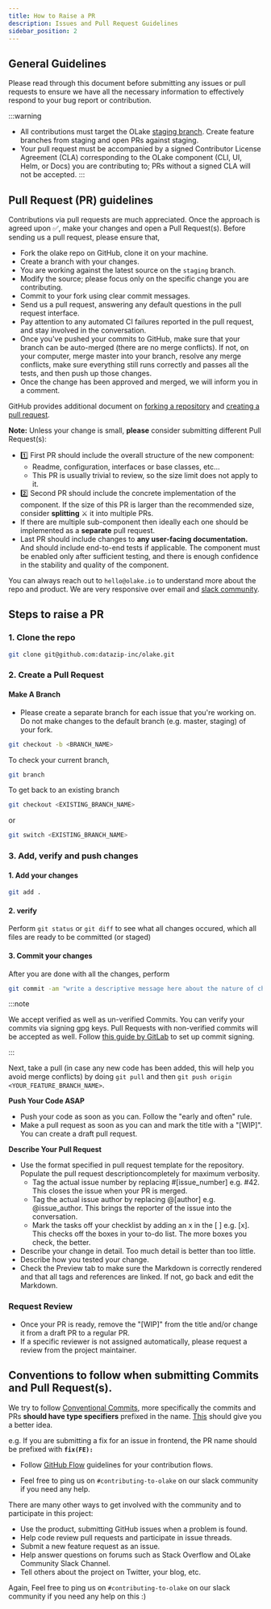 ```yaml
---
title: How to Raise a PR
description: Issues and Pull Request Guidelines
sidebar_position: 2
---
```


## General Guidelines

Please read through this document before submitting any issues or pull requests to ensure we have all the necessary information to effectively respond to your bug report or contribution.


:::warning

- All contributions must target the OLake [staging branch](https://github.com/datazip-inc/olake/tree/staging). Create feature branches from staging and open PRs against staging.
- Your pull request must be accompanied by a signed Contributor License Agreement (CLA) corresponding to the OLake component (CLI, UI, Helm, or Docs) you are contributing to; PRs without a signed CLA will not be accepted.
:::


## Pull Request (PR) guidelines

Contributions via pull requests are much appreciated. Once the approach is agreed upon ✅, make your changes and open a Pull Request(s). 
Before sending us a pull request, please ensure that,

- Fork the olake repo on GitHub, clone it on your machine.
- Create a branch with your changes.
- You are working against the latest source on the `staging` branch.
- Modify the source; please focus only on the specific change you are contributing.
- Commit to your fork using clear commit messages.
- Send us a pull request, answering any default questions in the pull request interface.
- Pay attention to any automated CI failures reported in the pull request, and stay involved in the conversation.
- Once you've pushed your commits to GitHub, make sure that your branch can be auto-merged (there are no merge conflicts). If not, on your computer, merge master into your branch, resolve any merge conflicts, make sure everything still runs correctly and passes all the tests, and then push up those changes.
- Once the change has been approved and merged, we will inform you in a comment.


GitHub provides additional document on [forking a repository](https://help.github.com/articles/fork-a-repo/) and 
[creating a pull request](https://help.github.com/articles/creating-a-pull-request/).

**Note:** Unless your change is small, **please** consider submitting different Pull Request(s):

* 1️⃣ First PR should include the overall structure of the new component:
  * Readme, configuration, interfaces or base classes, etc...
  * This PR is usually trivial to review, so the size limit does not apply to
    it.
* 2️⃣ Second PR should include the concrete implementation of the component. If the
  size of this PR is larger than the recommended size, consider **splitting** ⚔️ it into
  multiple PRs.
* If there are multiple sub-component then ideally each one should be implemented as
  a **separate** pull request.
* Last PR should include changes to **any user-facing documentation.** And should include
  end-to-end tests if applicable. The component must be enabled
  only after sufficient testing, and there is enough confidence in the
  stability and quality of the component.


You can always reach out to `hello@olake.io` to understand more about the repo and product. We are very responsive over email and [slack community](https://olake.io/slack).

## Steps to raise a PR

### 1. Clone the repo

```bash
git clone git@github.com:datazip-inc/olake.git
```

### 2. Create a Pull Request

#### Make A Branch
- Please create a separate branch for each issue that you're working on. Do not make changes to the default branch (e.g. master, staging) of your fork.

```bash
git checkout -b <BRANCH_NAME>
```

To check your current branch,

```bash
git branch
```

To get back to an existing branch

```bash
git checkout <EXISTING_BRANCH_NAME> 
```

or

```bash
git switch <EXISTING_BRANCH_NAME> 
```

### 3. Add, verify and push changes

#### 1. Add your changes

```bash
git add . 
```

#### 2. verify

Perform `git status` or `git diff` to see what all changes occured, which all files are ready to be committed (or staged)

#### 3. Commit your changes

After you are done with all the changes, perform

```bash
git commit -am "write a descriptive message here about the nature of changes / addition of code"
```

:::note

We accept verified as well as un-verified Commits. You can verify your commits via signing gpg keys. Pull Requests with non-verified commits will be accepted as well. Follow [this guide by GitLab](https://docs.gitlab.com/user/project/repository/signed_commits/gpg/) to set up commit signing.

:::

Next, take a pull (in case any new code has been added, this will help you avoid merge conflicts) by doing `git pull` and then `git push origin <YOUR_FEATURE_BRANCH_NAME>`.

**Push Your Code ASAP**
- Push your code as soon as you can. Follow the "early and often" rule.
- Make a pull request as soon as you can and mark the title with a "[WIP]". You can create a draft pull request.

**Describe Your Pull Request**
- Use the format specified in pull request template for the repository. Populate the pull request descriptioncompletely for maximum verbosity.
  - Tag the actual issue number by replacing #[issue_number] e.g. #42. This closes the issue when your PR is merged.
  - Tag the actual issue author by replacing @[author] e.g. @issue_author. This brings the reporter of the issue into the conversation.
  - Mark the tasks off your checklist by adding an x in the [ ] e.g. [x]. This checks off the boxes in your to-do list. The more boxes you check, the better.
- Describe your change in detail. Too much detail is better than too little.
- Describe how you tested your change.
- Check the Preview tab to make sure the Markdown is correctly rendered and that all tags and references are linked. If not, go back and edit the Markdown.

### Request Review
- Once your PR is ready, remove the "[WIP]" from the title and/or change it from a draft PR to a regular PR.
- If a specific reviewer is not assigned automatically, please request a review from the project maintainer.

## Conventions to follow when submitting Commits and Pull Request(s).

We try to follow [Conventional Commits](https://www.conventionalcommits.org/en/v1.0.0/), more specifically the commits and PRs **should have type specifiers** prefixed in the name. [This](https://www.conventionalcommits.org/en/v1.0.0/#specification) should give you a better idea.

e.g. If you are submitting a fix for an issue in frontend, the PR name should be prefixed with **`fix(FE):`**

- Follow [GitHub Flow](https://guides.github.com/introduction/flow/) guidelines for your contribution flows.

- Feel free to ping us on `#contributing-to-olake` on our slack community if you need any help.


There are many other ways to get involved with the community and to participate in this project:

- Use the product, submitting GitHub issues when a problem is found.
- Help code review pull requests and participate in issue threads.
- Submit a new feature request as an issue.
- Help answer questions on forums such as Stack Overflow and OLake Community Slack Channel.
- Tell others about the project on Twitter, your blog, etc.

Again, Feel free to ping us on `#contributing-to-olake` on our slack community if you need any help on this :)

